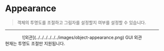 
# Appearance

> 객체의 투명도를 조절하고 그림자를 설정할지 여부를 설정할 수 있습니다.

---

<center>
  ![외관](../../../../../../images/object-appearance.png) GUI 외관
</center>

<Callout type="error" emoji="️‼️">
  현재는 투명도 조절만 지원됩니다.
</Callout>

